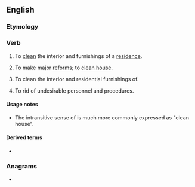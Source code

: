 ==English==

===Etymology===
{{compound|en|house|clean}}

===Verb===
{{en-verb}}

# {{lb|en|intransitive}} To [[clean]] the interior and furnishings of a [[residence]].
# {{lb|en|intransitive}} To make major [[reform]]s; to [[clean house]].
# {{lb|en|transitive}} To clean the interior and residential furnishings of.
# {{lb|en|transitive}} To rid of undesirable personnel and procedures.

====Usage notes====
* The intransitive sense of {{m|en|reform}} is much more commonly expressed as "clean house".

====Derived terms====
* {{l|en|housecleaner}}

===Anagrams===
* {{anagrams|en|clean house}}